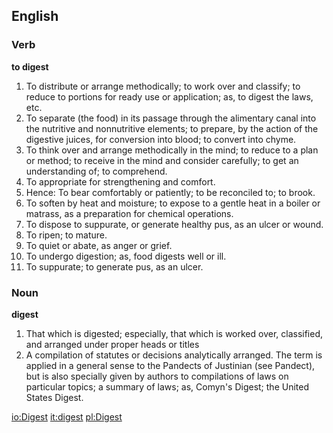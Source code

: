 ==English==

===Verb===

'''to digest'''

#To distribute or arrange methodically; to work over and classify; to reduce to portions for ready use or application; as, to digest the laws, etc.
#To separate (the food) in its passage through the alimentary canal into the nutritive and nonnutritive elements; to prepare, by the action of the digestive juices, for conversion into blood; to convert into chyme.
#To think over and arrange methodically in the mind; to reduce to a plan or method; to receive in the mind and consider carefully; to get an understanding of; to comprehend.
#To appropriate for strengthening and comfort.
#Hence: To bear comfortably or patiently; to be reconciled to; to brook.
#To soften by heat and moisture; to expose to a gentle heat in a boiler or matrass, as a preparation for chemical operations.
#To dispose to suppurate, or generate healthy pus, as an ulcer or wound.
#To ripen; to mature.
#To quiet or abate, as anger or grief.
#To undergo digestion; as, food digests well or ill.
#To suppurate; to generate pus, as an ulcer.

===Noun===

'''digest'''

#That which is digested; especially, that which is worked over, classified, and arranged under proper heads or titles
#A compilation of statutes or decisions analytically arranged. The term is applied in a general sense to the Pandects of Justinian (see Pandect), but is also specially given by authors to compilations of laws on particular topics; a summary of laws; as, Comyn's Digest; the United States Digest.

[[io:Digest]]
[[it:digest]]
[[pl:Digest]]